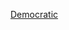 {{United States political party color|American Party (1969)}}<noinclude>
[[Category:美國政黨顏色模板|Democratic]]
</noinclude>